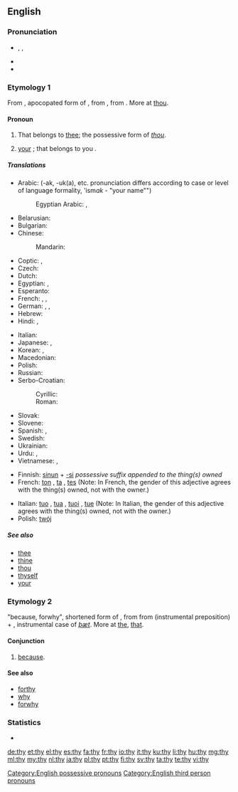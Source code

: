 {{wikipedia|dab=thy}}
{{also|THY}}
==English==

===Pronunciation===
* {{enPR|''th''ī}}, {{IPA|/ðaɪ/}}, {{X-SAMPA|/DaI/}}
* {{audio|en-us-thy.ogg|Audio (US)}}
* {{rhymes|aɪ}}

===Etymology 1===
From {{etyl|enm|en}} {{term|thy|thi, thy|thy|lang=enm}}, apocopated form of  {{term|thine|thin, thyn, thine|lang=enm|thy", also "thine}}, from {{etyl|ang|en}} {{term|þin|þīn|lang=ang|thy, thine}}, from {{etyl|gem-pro|en}} {{recons|þīnaz|lang=gem-pro}}. More at [[thou]].

====Pronoun====
{{en-pron}}

# {{archaic}} That belongs to [[thee]]; the possessive form of ''[[thou]]''.
# {{archaic|or|literary}} [[your]] {{qualifier|informal}}; that belongs to you {{qualifier|singular}}.

=====Translations=====
{{trans-top|possessive determiner}}
* Arabic: {{t-|ar|ك|alt=ـك}} (-ak, -uk(a), etc. pronunciation differs according to case or level of language formality, 'ism''ak'' - "your name"")
*: Egyptian Arabic: {{qualifier|owner is male}} {{tø|arz|ك|alt=ـك|tr=-ak or k|sc=Arab|xs=Egyptian Arabic}}, {{qualifier|owner is female}} {{tø|arz|ك|alt=ـك|tr=-ek or ki|sc=Arab|xs=Egyptian Arabic}}
* Belarusian: {{t|be|твой|tr=tvoj|sc=Cyrl}}
* Bulgarian: {{t|bg|твой|tr=tvoj|sc=Cyrl}}
* Chinese:
*: Mandarin: {{t|zh|你|tr=nǐde|alt=你的|sc=Hani}}
* Coptic: {{qualifier|owner is male}} {{tø|cop|ⲡⲉⲕ|m|tr=pek}} {{tø|cop|ⲧⲉⲕ |f|tr=tek}} {{tø|cop|ⲛⲉⲕ|m|f|p|tr=nek}}, {{qualifier|owner is female}} {{tø|cop|ⲡⲉ|m|tr=pe}} {{tø|cop|ⲧⲉ |f|tr=te}} {{tø|cop|ⲛⲉ|m|f|p|tr=ne}}
* Czech: {{t|cs|tvůj}}
* Dutch: {{t|nl|je}}
* Egyptian: {{qualifier|owner is male}} {{tø|egy|𓎡|tr=k}}, {{qualifier|owner is female}} {{tø|egy|𓏏|tr=t}}
* Esperanto: {{t+|eo|cia|}}
* French: {{t+|fr|ton|m}}, {{t+|fr|ta|f}}, {{t+|fr|tes|p}}
* German: {{t+|de|dein|m|n}}, {{t+|de|deine|f}}, {{t+|de|deine|p}}
* Hebrew: {{t|he|שלך|m|tr=Sheljá|sc=Hebr}}
* Hindi: {{t|hi|तेरा|tr=terā|sc=Deva}}, {{t|hi|तुम्हारा|tr=tumhārā|sc=Deva}}
{{trans-mid}}
* Italian: {{t|it|tuo}}
* Japanese: {{t|ja|お前|tr=おまえの, omae-no|alt=お前の|sc=Jpan}}, {{t|ja|君|tr=きみの, kimi-no|alt=君の|sc=Jpan}}
* Korean: {{t|ko|네|tr=ne|sc=Kore}}, {{t|ko|너의|tr=neo-ui|sc=Kore}}
* Macedonian: {{t|mk|твој|tr=tvoj|sc=Cyrl}}
* Polish: {{t|pl|twój}}
* Russian: {{t|ru|твой|tr=tvoj|sc=Cyrl}}
* Serbo-Croatian:
*: Cyrillic: {{t|sh|твој}}
*: Roman: {{t|sh|tvoj}}
* Slovak: {{t|sk|tvoj}}
* Slovene: {{t|sl|tvoj}}
* Spanish: {{t|es|tu}}, {{t|es|tuyo}}
* Swedish: {{t|sv|din}}
* Ukrainian: {{t|uk|твій|tr=tvij|sc=Cyrl}}
* Urdu: {{t|ur|تیرا|tr=terā|sc=ur-Arab}}, {{t|ur|تمھارا|tr=tumhārā|sc=ur-Arab}}
* Vietnamese: {{t|vi|của mày}}, {{t|vi|của em}}
{{trans-bottom}}

{{checktrans-top}}
* Finnish: [[sinun]] + [[-si]] ''possessive suffix appended to the thing(s) owned''
* French: [[ton]] {{m|s}}, [[ta]] {{f|s}}, [[tes]] {{m|f|p}} (Note: In French, the gender of this adjective agrees with the thing(s) owned, not with the owner.)
{{trans-mid}}
* Italian: [[tuo]] {{m|s}}, [[tua]] {{f|s}}, [[tuoi]] {{m|p}}, [[tue]] {{f|p}} (Note: In Italian, the gender of this adjective agrees with the thing(s) owned, not with the owner.)
* Polish: [[twój]]
{{trans-bottom}}

=====See also=====
* [[thee]]
* [[thine]]
* [[thou]]
* [[thyself]]
* [[your]]

===Etymology 2===
{{etyl|enm}} {{term||thy}} "because, forwhy", shortened form of {{term|forthy|for-thy, forthy|for that|lang=enm}}, from {{etyl|ang}} {{term|for þy þe|for þȳ [þe]|because [that]|lang=ang}} from {{term|for||lang=ang}} (instrumental preposition) + {{term|þy|þȳ|by that|lang=ang}}, instrumental case of ''[[þæt]]''. More at [[the]], [[that]].

====Conjunction====
{{en-con|-}}

# {{obsolete}} [[because]].

====See also====
* [[forthy]]
* [[why]]
* [[forwhy]]

===Statistics===
* {{rank|use|used|began|253|thy|less|till|next}}

[[Category:English possessive pronouns]]
[[Category:English third person pronouns]]

[[de:thy]]
[[et:thy]]
[[el:thy]]
[[es:thy]]
[[fa:thy]]
[[fr:thy]]
[[io:thy]]
[[it:thy]]
[[ku:thy]]
[[li:thy]]
[[hu:thy]]
[[mg:thy]]
[[ml:thy]]
[[my:thy]]
[[nl:thy]]
[[ja:thy]]
[[pl:thy]]
[[pt:thy]]
[[fi:thy]]
[[sv:thy]]
[[ta:thy]]
[[te:thy]]
[[vi:thy]]